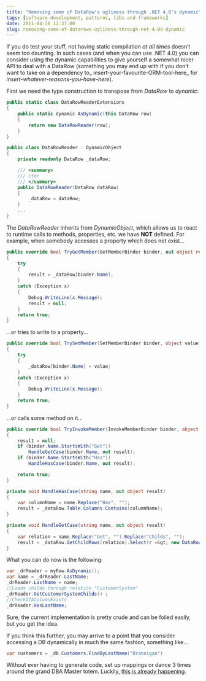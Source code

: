 ```yaml
---
title: "Removing some of DataRow's ugliness through .NET 4.0’s dynamic"
tags: [software-development, patterns, libs-and-frameworks]
date: 2011-04-20 12:37:00
slug: removing-some-of-datarows-ugliness-through-net-4-0s-dynamic
---
```


If you do test your stuff, not having static compilation _at all times_ doesn’t seem too daunting. In such cases (and when you can use .NET 4.0) you can consider using the dynamic capabilities to give yourself a somewhat nicer API to deal with a DataRow (something you may end up with if you don’t want to take on a dependency to_ insert-your-favourite-ORM-tool-here_ for _insert-whatever-reasons-you-have-here_).

First we need the type construction to transpose from _DataRow_ to _dynamic_:

```csharp
public static class DataRowReaderExtensions
{
    public static dynamic AsDynamic(this DataRow row)
    {
        return new DataRowReader(row);
    }
}

public class DataRowReader : DynamicObject
{
    private readonly DataRow _dataRow;

    /// <summary>
    /// ctor
    /// </summary>
    public DataRowReader(DataRow dataRow)
    {
        _dataRow = dataRow;
    }
    ...
}
```

The _DataRowReader_ inherits from _DynamicObject_, which allows us to react to runtime calls to methods, properties, etc. we have **NOT** defined. For example, when somebody accesses a property which does not exist...

```csharp
public override bool TryGetMember(GetMemberBinder binder, out object result)
{
    try
    {
        result = _dataRow[binder.Name];
    }
    catch (Exception x)
    {
        Debug.WriteLine(x.Message);
        result = null;
    }
    return true;
}
```

…or tries to write to a property…

```csharp
public override bool TrySetMember(SetMemberBinder binder, object value)
{
    try
    {
        _dataRow[binder.Name] = value;
    }
    catch (Exception x)
    {
        Debug.WriteLine(x.Message);
    }
    return true;
}
```

…or calls some method on it…

```csharp
public override bool TryInvokeMember(InvokeMemberBinder binder, object[] args, out object result)
{
    result = null;
    if (binder.Name.StartsWith("Get"))
        HandleGetCase(binder.Name, out result);
    if (binder.Name.StartsWith("Has"))
        HandleHasCase(binder.Name, out result);

    return true;
}

private void HandleHasCase(string name, out object result)
{
    var columnName = name.Replace("Has", "");
    result = _dataRow.Table.Columns.Contains(columnName);
}

private void HandleGetCase(string name, out object result)
{
    var relation = name.Replace("Get", "").Replace("Childs", "");
    result = _dataRow.GetChildRows(relation).Select(r =&gt; new DataRowReader(r)).ToArray();
}
```

What you can do now is the following:

```csharp
var _drReader = myRow.AsDynamic();
var name = _drReader.LastName;
_drReader.LastName = name;
//Loads childs through relation "CustomerSystem"
_drReader.GetCustomerSystemChilds() ;
//CheckIfAColumnExists
_drReader.HasLastName;
```

Sure, the current implementation is pretty crude and can be foiled easily, but you get the idea. 

If you think this further, you may arrive to a point that you consider accessing a DB dynamically in much the same fashion, something like…

```csharp
var customers = _db.Customers.FindByLastName("Brannigan")
```

Without ever having to generate code, set up mappings or dance 3 times around the grand DBA Master totem. Luckily, [this is already happening](https://github.com/markrendle/Simple.Data).
